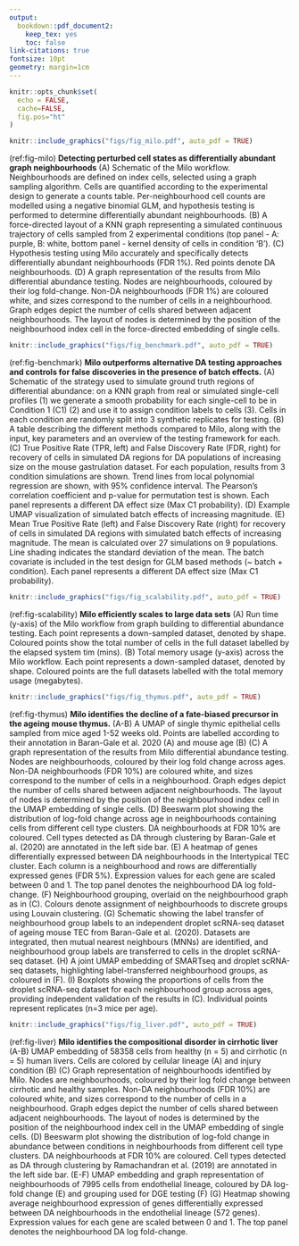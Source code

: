 ```yaml
---
output:
  bookdown::pdf_document2:
    keep_tex: yes
    toc: false
link-citations: true
fontsize: 10pt
geometry: margin=1cm
---
```


```r
knitr::opts_chunk$set(
  echo = FALSE,
  cache=FALSE,
  fig.pos="ht"
)
```

\pagenumbering{gobble}

\newpage 


```r
knitr::include_graphics("figs/fig_milo.pdf", auto_pdf = TRUE)
```

(ref:fig-milo) **Detecting perturbed cell states as differentially abundant graph neighbourhoods**
(A) Schematic of the Milo workflow. 
Neighbourhoods are defined on index cells, selected using a graph sampling algorithm.
<!-- Randomly sampled KNN graph vertices (single-cells) are refined using a nearest-to median-position approach [REF]. Neighbourhoods are defined on each index vertex (cell), and  -->
Cells are quantified according to the experimental design to generate a counts table. Per-neighbourhood cell counts are modelled using a negative binomial GLM, and hypothesis testing is performed to determine differentially abundant neighbourhoods.
(B) A force-directed layout of a KNN graph representing a simulated continuous trajectory of cells sampled from 2 experimental conditions (top panel - A: purple, B: white, bottom panel - kernel density of cells in condition ‘B’).
(C) Hypothesis testing using Milo accurately and specifically detects differentially abundant neighbourhoods (FDR 1%). Red points denote DA neighbourhoods.
(D) 
A graph representation of the results from Milo differential abundance testing. Nodes are neighbourhoods, coloured by their log fold-change. Non-DA neighbourhoods (FDR 1%) are coloured white, and sizes correspond to the number of cells in a neighbourhood. Graph edges depict the number of cells shared between adjacent neighbourhoods. The layout of nodes is determined by the position of the neighbourhood index cell in the force-directed embedding of single cells. 


```r
knitr::include_graphics("figs/fig_benchmark.pdf", auto_pdf = TRUE)
```

(ref:fig-benchmark) **Milo outperforms alternative DA testing approaches and controls for false discoveries in the presence of batch effects.**
(A) Schematic of the strategy used to simulate ground truth regions of differential abundance: on a KNN graph from real or simulated single-cell profiles (1) we generate a smooth probability for each single-cell to be in Condition 1 (C1) (2) and use it to assign condition labels to cells (3). Cells in each condition are randomly split into 3 synthetic replicates for testing. 
(B) A table describing the different methods compared to Milo, along with the input, key parameters and an overview of the testing framework for each. 
(C) True Positive Rate (TPR, left) and False Discovery Rate (FDR, right) for recovery of cells in simulated DA regions for DA populations of increasing size on the mouse gastrulation dataset. For each population, results from 3 condition simulations are shown. Trend lines from local polynomial regression are shown, with 95% confidence interval. The Pearson’s correlation coefficient and p-value for permutation test is shown. Each panel represents a different DA effect size (Max C1 probability). 
(D) Example UMAP visualization of simulated batch effects of increasing magnitude.
(E) Mean True Positive Rate (left) and False Discovery Rate (right) for recovery of cells in simulated DA regions with simulated batch effects of increasing magnitude. The mean is calculated over 27 simulations on 9 populations. Line shading indicates the standard deviation of the mean. The batch covariate is included in the test design for GLM based methods (~ batch + condition). Each panel represents a different DA effect size (Max C1 probability).  

```r
knitr::include_graphics("figs/fig_scalability.pdf", auto_pdf = TRUE)
```

(ref:fig-scalability) **Milo efficiently scales to large data sets**
(A) Run time (y-axis) of the Milo workflow from graph building to differential abundance testing. Each point represents a down-sampled dataset, denoted by shape. Coloured points show the total number of cells in the full dataset labelled by the elapsed system tim (mins). 
(B) Total memory usage (y-axis) across the Milo workflow. Each point represents a down-sampled dataset, denoted by shape. Coloured points are the full datasets labelled with the total memory usage (megabytes).



```r
knitr::include_graphics("figs/fig_thymus.pdf", auto_pdf = TRUE)
```

(ref:fig-thymus) **Milo identifies the decline of a fate-biased precursor in the ageing mouse thymus.**
(A-B) A UMAP of single thymic epithelial cells sampled from mice aged 1-52 weeks old. Points are labelled according to their annotation in Baran-Gale et al. 2020 (A) and mouse age (B)
(C) A graph representation of the results from Milo differential abundance testing. Nodes are neighbourhoods, coloured by their log fold change across ages. Non-DA neighbourhoods (FDR 10%) are coloured white, and sizes correspond to the number of cells in a neighbourhood. Graph edges depict the number of cells shared between adjacent neighbourhoods. The layout of nodes is determined by the position of the neighbourhood index cell in the UMAP embedding of single cells.
(D) Beeswarm plot showing the distribution of log-fold change across age in neighbourhoods containing cells from different cell type clusters. DA neighbourhoods at FDR 10% are coloured. Cell types detected as DA through clustering by Baran-Gale et al. (2020) are annotated in the left side bar.
(E) A heatmap of genes differentially expressed between DA neighbourhoods in the Intertypical TEC cluster. Each column is a neighbourhood and rows are differentially expressed genes (FDR 5%). Expression values for each gene are scaled between 0 and 1. The top panel denotes the neighbourhood DA log fold-change.
(F) Neighbourhood grouping, overlaid on the neighbourhood graph as in (C). Colours denote assignment of neighbourhoods to discrete groups using Louvain clustering.
(G) Schematic showing the label transfer of neighbourhood group labels to an independent droplet scRNA-seq dataset of ageing mouse TEC from Baran-Gale et al. (2020). Datasets are integrated, then mutual nearest neighbours (MNNs) are identified, and neighbourhood group labels are transferred to cells in the droplet scRNA-seq dataset.
(H) A joint UMAP embedding of SMARTseq and droplet scRNA-seq datasets, highlighting label-transferred neighbourhood groups, as coloured in (F).
(I) Boxplots showing the proportions of cells from the droplet scRNA-seq dataset for each neighbourhood group across ages, providing independent validation of the results in (C). Individual points represent replicates (n=3 mice per age).

```r
knitr::include_graphics("figs/fig_liver.pdf", auto_pdf = TRUE)
```

(ref:fig-liver) **Milo identifies the compositional disorder in cirrhotic liver**
(A-B) UMAP embedding of 58358 cells from healthy (n = 5) and cirrhotic (n = 5) human livers. Cells are colored by cellular lineage (A) and injury condition (B)
(C) Graph representation of neighbourhoods identified by Milo. Nodes are neighbourhoods, coloured by their log fold change between cirrhotic and healthy samples. Non-DA neighbourhoods (FDR 10%) are coloured white, and sizes correspond to the number of cells in a neighbourhood. Graph edges depict the number of cells shared between adjacent neighbourhoods. The layout of nodes is determined by the position of the neighbourhood index cell in the UMAP embedding of single cells. (D) Beeswarm plot showing the distribution of log-fold change in abundance between conditions in neighbourhoods from different cell type clusters. DA neighbourhoods at FDR 10% are coloured. Cell types detected as DA through clustering by Ramachandran et al. (2019) are annotated in the left side bar. (E-F) UMAP embedding and graph representation of neighbourhoods of 7995 cells from endothelial lineage, coloured by DA log-fold change (E) and grouping used for DGE testing (F) (G) Heatmap showing average neighbourhood expression of genes differentially expressed between DA neighbourhoods in the endothelial lineage (572 genes). Expression values for each gene are scaled between 0 and 1. The top panel denotes the neighbourhood DA log fold-change.




